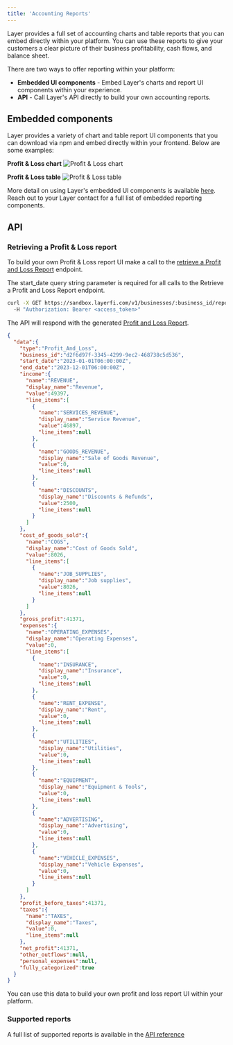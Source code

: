 ```yaml
---
title: 'Accounting Reports'
---
```


Layer provides a full set of accounting charts and table reports that you can embed directly within your platform. You can use these reports to give your customers a clear picture of their business profitability, cash flows, and balance sheet.

There are two ways to offer reporting within your platform:
* **Embedded UI components** - Embed Layer's charts and report UI components within your experience.
* **API** - Call Layer's API directly to build your own accounting reports.


## Embedded components
Layer provides a variety of chart and table report UI components that you can download via npm and embed directly within your frontend. Below are some examples:

**Profit & Loss chart**
![Profit & Loss chart](/images/pnl-chart.png)

**Profit & Loss table**
![Profit & Loss table](/images/pnl-table.png)

More detail on using Layer's embedded UI components is available [here](/guides/embedded-components). Reach out to your Layer contact for a full list of embedded reporting components.

## API

### Retrieving a Profit & Loss report
To build your own Profit & Loss report UI make a call to the [retrieve a Profit and Loss Report](/api-reference/get-profit-and-loss-report-for-business) endpoint.

<Note>The start_date query string parameter is required for all calls to the Retrieve a Profit and Loss Report endpoint.</Note>


```bash Request
curl -X GET https://sandbox.layerfi.com/v1/businesses/:business_id/reports/profit-and-loss?start_date=2023-01-01T00:00:00-06:00&end_date=2023-12-01T00:00:00-06:00 
  -H "Authorization: Bearer <access_token>"
```

The API will respond with the generated [Profit and Loss Report](/api-reference/pnl).

```json Response
{
  "data":{
    "type":"Profit_And_Loss",
    "business_id":"d2f6d97f-3345-4299-9ec2-468738c5d536",
    "start_date":"2023-01-01T06:00:00Z",
    "end_date":"2023-12-01T06:00:00Z",
    "income":{
      "name":"REVENUE",
      "display_name":"Revenue",
      "value":49397,
      "line_items":[
        {
          "name":"SERVICES_REVENUE",
          "display_name":"Service Revenue",
          "value":46897,
          "line_items":null
        },
        {
          "name":"GOODS_REVENUE",
          "display_name":"Sale of Goods Revenue",
          "value":0,
          "line_items":null
        },
        {
          "name":"DISCOUNTS",
          "display_name":"Discounts & Refunds",
          "value":2500,
          "line_items":null
        }
      ]
    },
    "cost_of_goods_sold":{
      "name":"COGS",
      "display_name":"Cost of Goods Sold",
      "value":8026,
      "line_items":[
        {
          "name":"JOB_SUPPLIES",
          "display_name":"Job supplies",
          "value":8026,
          "line_items":null
        }
      ]
    },
    "gross_profit":41371,
    "expenses":{
      "name":"OPERATING_EXPENSES",
      "display_name":"Operating Expenses",
      "value":0,
      "line_items":[
        {
          "name":"INSURANCE",
          "display_name":"Insurance",
          "value":0,
          "line_items":null
        },
        {
          "name":"RENT_EXPENSE",
          "display_name":"Rent",
          "value":0,
          "line_items":null
        },
        {
          "name":"UTILITIES",
          "display_name":"Utilities",
          "value":0,
          "line_items":null
        },
        {
          "name":"EQUIPMENT",
          "display_name":"Equipment & Tools",
          "value":0,
          "line_items":null
        },
        {
          "name":"ADVERTISING",
          "display_name":"Advertising",
          "value":0,
          "line_items":null
        },
        {
          "name":"VEHICLE_EXPENSES",
          "display_name":"Vehicle Expenses",
          "value":0,
          "line_items":null
        }
      ]
    },
    "profit_before_taxes":41371,
    "taxes":{
      "name":"TAXES",
      "display_name":"Taxes",
      "value":0,
      "line_items":null
    },
    "net_profit":41371,
    "other_outflows":null,
    "personal_expenses":null,
    "fully_categorized":true
  }
}
```

You can use this data to build your own profit and loss report UI within your platform. 

### Supported reports
A full list of supported reports is available in the [API reference](/api-reference/pnl)